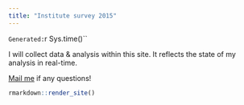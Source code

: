 ```yaml
---
title: "Institute survey 2015"
---
```


`Generated: `r Sys.time()``

I will collect data & analysis within this site. It reflects the state of my analysis in real-time.

<a href="mailto:markuskainu@gmail.com?Subject=AIsurvey-site" target="_top">Mail me</a> if any questions!

<!-- <a href="https://www.r-project.org/"> -->
<!-- <img src="https://www.r-project.org/logo/Rlogo.png" alt="Smiley face" style="float:right;width:150px;"> -->
<!-- </a> -->



```r
rmarkdown::render_site()
```
